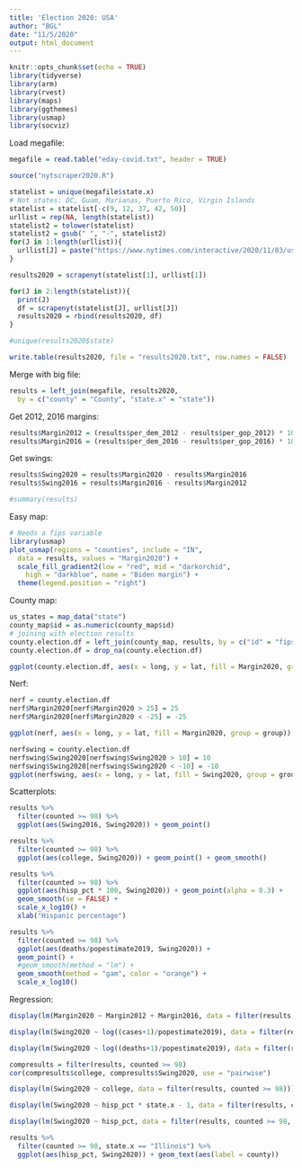```yaml
---
title: 'Election 2020: USA'
author: "BGL"
date: "11/5/2020"
output: html_document
---
```


```r
knitr::opts_chunk$set(echo = TRUE)
library(tidyverse)
library(arm)
library(rvest)
library(maps)
library(ggthemes)
library(usmap)
library(socviz)
```

Load megafile:

```r
megafile = read.table("eday-covid.txt", header = TRUE)
```

```r
source("nytscraper2020.R")
```

```r
statelist = unique(megafile$state.x)
# Not states: DC, Guam, Marianas, Puerto Rico, Virgin Islands
statelist = statelist[-c(9, 12, 37, 42, 50)]
urllist = rep(NA, length(statelist))
statelist2 = tolower(statelist)
statelist2 = gsub(" ", "-", statelist2)
for(J in 1:length(urllist)){
  urllist[J] = paste("https://www.nytimes.com/interactive/2020/11/03/us/elections/results-", statelist2[J], ".html", sep = "")
}
```

```r
results2020 = scrapenyt(statelist[1], urllist[1])
```

```r
for(J in 2:length(statelist)){
  print(J)
  df = scrapenyt(statelist[J], urllist[J])
  results2020 = rbind(results2020, df)
}
```

```r
#unique(results2020$state)
```

```r
write.table(results2020, file = "results2020.txt", row.names = FALSE)
```

Merge with big file:

```r
results = left_join(megafile, results2020,
  by = c("county" = "County", "state.x" = "state"))
```

Get 2012, 2016 margins:

```r
results$Margin2012 = (results$per_dem_2012 - results$per_gop_2012) * 100
results$Margin2016 = (results$per_dem_2016 - results$per_gop_2016) * 100
```

Get swings:

```r
results$Swing2020 = results$Margin2020 - results$Margin2016
results$Swing2016 = results$Margin2016 - results$Margin2012
```

```r
#summary(results)
```

Easy map:

```r
# Needs a fips variable
library(usmap)
plot_usmap(regions = "counties", include = "IN",
  data = results, values = "Margin2020") +
  scale_fill_gradient2(low = "red", mid = "darkorchid",
    high = "darkblue", name = "Biden margin") +
  theme(legend.position = "right")
```

County map:

```r
us_states = map_data("state")
county_map$id = as.numeric(county_map$id)
# joining with election results 
county.election.df = left_join(county_map, results, by = c("id" = "fips"))
county.election.df = drop_na(county.election.df)
```

```r
ggplot(county.election.df, aes(x = long, y = lat, fill = Margin2020, group = group)) + geom_polygon(color = "gray90", size = 0.25) + theme_map() + labs(fill = "Dem margin") + scale_fill_gradient2(low = "red", mid = "darkorchid", high = "blue")
```

Nerf:
```r
nerf = county.election.df
nerf$Margin2020[nerf$Margin2020 > 25] = 25
nerf$Margin2020[nerf$Margin2020 < -25] = -25
```

```r
ggplot(nerf, aes(x = long, y = lat, fill = Margin2020, group = group)) + geom_polygon(color = "gray90", size = 0.25) + theme_map() + labs(fill = "Biden margin") + scale_fill_gradient2(low = "red", mid = "darkorchid", high = "blue")
```

```r
nerfswing = county.election.df
nerfswing$Swing2020[nerfswing$Swing2020 > 10] = 10
nerfswing$Swing2020[nerfswing$Swing2020 < -10] = -10
ggplot(nerfswing, aes(x = long, y = lat, fill = Swing2020, group = group)) + geom_polygon(color = "gray90", size = 0.25) + theme_map() + scale_fill_gradient2(low = "red", mid = "darkorchid", high = "blue")
```




Scatterplots:

```r
results %>%
  filter(counted >= 98) %>%
  ggplot(aes(Swing2016, Swing2020)) + geom_point()
```

```r
results %>%
  filter(counted >= 98) %>%
  ggplot(aes(college, Swing2020)) + geom_point() + geom_smooth()
```

```r
results %>%
  filter(counted >= 98) %>%
  ggplot(aes(hisp_pct * 100, Swing2020)) + geom_point(alpha = 0.3) +
  geom_smooth(se = FALSE) +
  scale_x_log10() +
  xlab("Hispanic percentage")
```

```r
results %>%
  filter(counted >= 98) %>%
  ggplot(aes(deaths/popestimate2019, Swing2020)) +
  geom_point() +
  #geom_smooth(method = "lm") +
  geom_smooth(method = "gam", color = "orange") +
  scale_x_log10()
```



Regression:

```r
display(lm(Margin2020 ~ Margin2012 + Margin2016, data = filter(results, counted >= 98)))
```

```r
display(lm(Swing2020 ~ log((cases+1)/popestimate2019), data = filter(results, counted >= 98)))
```

```r
display(lm(Swing2020 ~ log((deaths+1)/popestimate2019), data = filter(results, counted >= 98)))
```

```r
compresults = filter(results, counted >= 98)
cor(compresults$college, compresults$Swing2020, use = "pairwise")
```



```r
display(lm(Swing2020 ~ college, data = filter(results, counted >= 98)))
```


```r
display(lm(Swing2020 ~ hisp_pct * state.x - 1, data = filter(results, counted >= 98)))
```

```r
display(lm(Swing2020 ~ hisp_pct, data = filter(results, counted >= 98, state.x == "Illinois")))
```


```r
results %>%
  filter(counted >= 98, state.x == "Illinois") %>%
  ggplot(aes(hisp_pct, Swing2020)) + geom_text(aes(label = county))
```


